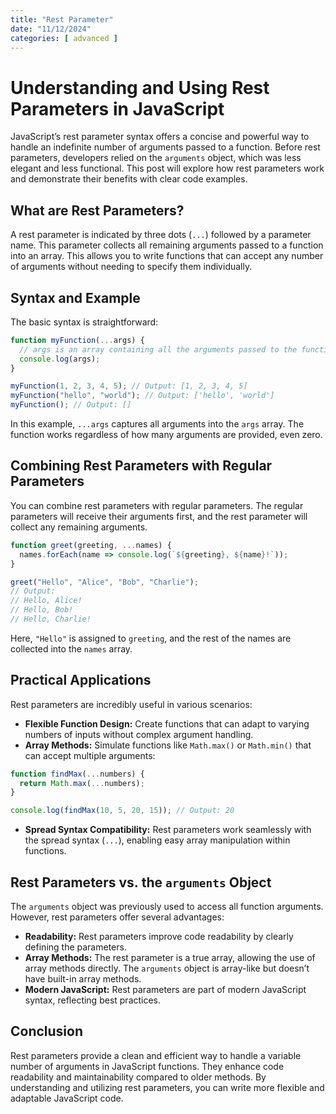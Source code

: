 ```yaml
---
title: "Rest Parameter"
date: "11/12/2024"
categories: [ advanced ]
---
```


# Understanding and Using Rest Parameters in JavaScript

JavaScript's rest parameter syntax offers a concise and powerful way to handle an indefinite number of arguments passed to a function.  Before rest parameters, developers relied on the `arguments` object, which was less elegant and less functional. This post will explore how rest parameters work and demonstrate their benefits with clear code examples.


## What are Rest Parameters?

A rest parameter is indicated by three dots (`...`) followed by a parameter name. This parameter collects all remaining arguments passed to a function into an array.  This allows you to write functions that can accept any number of arguments without needing to specify them individually.


## Syntax and Example

The basic syntax is straightforward:

```javascript
function myFunction(...args) {
  // args is an array containing all the arguments passed to the function
  console.log(args); 
}

myFunction(1, 2, 3, 4, 5); // Output: [1, 2, 3, 4, 5]
myFunction("hello", "world"); // Output: ['hello', 'world']
myFunction(); // Output: []
```

In this example, `...args` captures all arguments into the `args` array. The function works regardless of how many arguments are provided, even zero.


## Combining Rest Parameters with Regular Parameters

You can combine rest parameters with regular parameters.  The regular parameters will receive their arguments first, and the rest parameter will collect any remaining arguments.

```javascript
function greet(greeting, ...names) {
  names.forEach(name => console.log(`${greeting}, ${name}!`));
}

greet("Hello", "Alice", "Bob", "Charlie"); 
// Output:
// Hello, Alice!
// Hello, Bob!
// Hello, Charlie!
```

Here, `"Hello"` is assigned to `greeting`, and the rest of the names are collected into the `names` array.


## Practical Applications

Rest parameters are incredibly useful in various scenarios:

* **Flexible Function Design:** Create functions that can adapt to varying numbers of inputs without complex argument handling.
* **Array Methods:**  Simulate functions like `Math.max()` or `Math.min()` that can accept multiple arguments:

```javascript
function findMax(...numbers) {
  return Math.max(...numbers);
}

console.log(findMax(10, 5, 20, 15)); // Output: 20
```

* **Spread Syntax Compatibility:** Rest parameters work seamlessly with the spread syntax (`...`), enabling easy array manipulation within functions.


##  Rest Parameters vs. the `arguments` Object

The `arguments` object was previously used to access all function arguments. However, rest parameters offer several advantages:

* **Readability:** Rest parameters improve code readability by clearly defining the parameters.
* **Array Methods:**  The rest parameter is a true array, allowing the use of array methods directly. The `arguments` object is array-like but doesn't have built-in array methods.
* **Modern JavaScript:** Rest parameters are part of modern JavaScript syntax, reflecting best practices.


## Conclusion

Rest parameters provide a clean and efficient way to handle a variable number of arguments in JavaScript functions.  They enhance code readability and maintainability compared to older methods. By understanding and utilizing rest parameters, you can write more flexible and adaptable JavaScript code.

